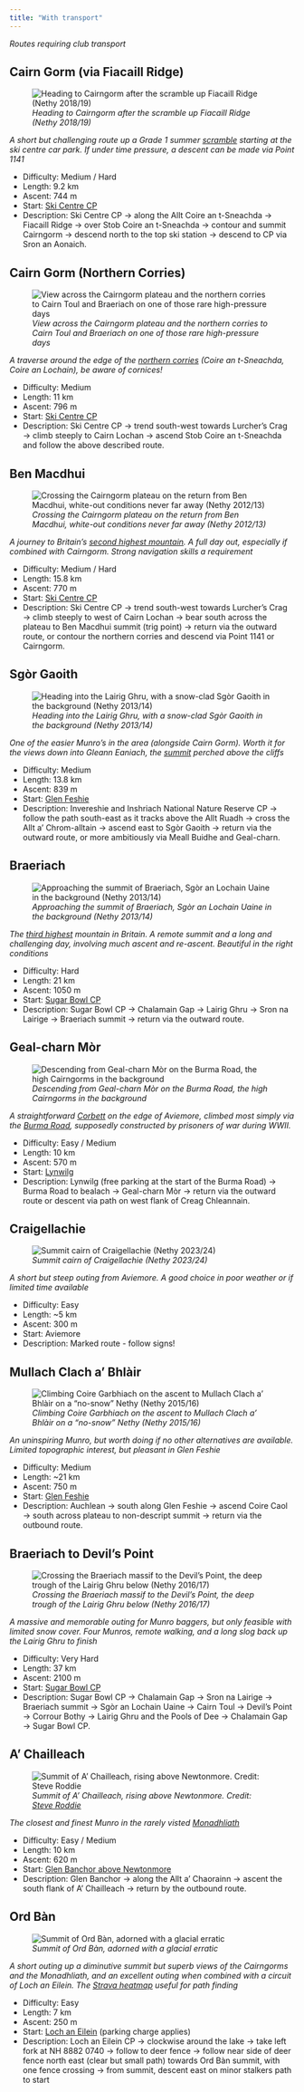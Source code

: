 ```yaml
---
title: "With transport"
---
```


*Routes requiring club transport*

## Cairn Gorm (via Fiacaill Ridge) 
![*Heading to Cairngorm after the scramble up Fiacaill Ridge (Nethy 2018/19)*](./images/winter-skills.jpg)

*A short but challenging route up a Grade 1 summer [scramble](https://www.ukclimbing.com/logbook/crags/cairn_gorm_-_stob_coire_an_t-sneachda-25/fiacaill_ridge-2369) starting at the ski centre car park. If under time pressure, a descent can be made via Point 1141* 

- Difficulty: Medium / Hard
- Length: 9.2 km
- Ascent: 744 m
- Start: [Ski Centre CP](https://maps.app.goo.gl/c6A5keZbwpaN98H18)
- Description: Ski Centre CP &#8594; along the Allt Coire an t-Sneachda &#8594; Fiacaill Ridge &#8594; over Stob Coire an t-Sneachda &#8594; contour and summit Cairngorm &#8594; descend north to the top ski station &#8594; descend to CP via Sron an Aonaich. 

## Cairn Gorm (Northern Corries) 
![*View across the Cairngorm plateau and the northern corries to Cairn Toul and Braeriach on one of those rare high-pressure days*](./images/corries.jpg)

*A traverse around the edge of the [northern corries](https://www.walkhighlands.co.uk/cairngorms/cairngorm.shtml) (Coire an t-Sneachda, Coire an Lochain), be aware of cornices!*

- Difficulty: Medium
- Length: 11 km
- Ascent: 796 m
- Start: [Ski Centre CP](https://maps.app.goo.gl/c6A5keZbwpaN98H18)
- Description: Ski Centre CP &#8594; trend south-west towards Lurcher's Crag &#8594; climb steeply to Cairn Lochan &#8594; ascend Stob Coire an t-Sneachda and follow the above described route. 

## Ben Macdhui
![*Crossing the Cairngorm plateau on the return from Ben Macdhui, white-out conditions never far away (Nethy 2012/13)*](./images/plateau.jpg)

*A journey to Britain's [second highest mountain](https://www.walkhighlands.co.uk/cairngorms/macdui-cairngorm.shtml). A full day out, especially if combined with Cairngorm. Strong navigation skills a requirement*

- Difficulty: Medium / Hard
- Length: 15.8 km
- Ascent: 770 m
- Start: [Ski Centre CP](https://maps.app.goo.gl/c6A5keZbwpaN98H18)
- Description: Ski Centre CP &#8594; trend south-west towards Lurcher's Crag &#8594; climb steeply to west of Cairn Lochan &#8594; bear south across the plateau to Ben Macdhui summit (trig point) &#8594; return via the outward route, or contour the northern corries and descend via Point 1141 or Cairngorm.

## Sgòr Gaoith
![*Heading into the Lairig Ghru, with a snow-clad Sgòr Gaoith in the background (Nethy 2013/14)*](./images/gaoith.jpg)

*One of the easier Munro's in the area (alongside Cairn Gorm). Worth it for the views down into Gleann Eaniach, the [summit](https://www.walkhighlands.co.uk/cairngorms/sgor-gaoith.shtml) perched above the cliffs*

- Difficulty: Medium
- Length: 13.8 km
- Ascent: 839 m
- Start: [Glen Feshie](https://maps.app.goo.gl/B9KLiU1zhskgFttc8)
- Description: Invereshie and Inshriach National Nature Reserve CP &#8594; follow the path south-east as it tracks above the Allt Ruadh &#8594; cross the Allt a' Chrom-alltain &#8594; ascend east to Sgòr Gaoith &#8594; return via the outward route, or more ambitiously via Meall Buidhe and Geal-charn.

## Braeriach
![*Approaching the summit of Braeriach, Sgòr an Lochain Uaine in the background (Nethy 2013/14)*](./images/angels-peak.jpg)

*The [third highest](https://www.walkhighlands.co.uk/munros/braeriach) mountain in Britain. A remote summit and a long and challenging day, involving much ascent and re-ascent. Beautiful in the right conditions*

- Difficulty: Hard
- Length: 21 km
- Ascent: 1050 m
- Start: [Sugar Bowl CP](https://maps.app.goo.gl/5zewnAsFajNFReT67)
- Description: Sugar Bowl CP &#8594; Chalamain Gap &#8594; Lairig Ghru &#8594; Sron na Lairige &#8594; Braeriach summit &#8594; return via the outward route.

## Geal-charn Mòr
![*Descending from Geal-charn Mòr on the Burma Road, the high Cairngorms in the background*](./images/burma.JPG)

*A straightforward [Corbett](https://www.walkhighlands.co.uk/cairngorms/geal-charn-mor.shtml) on the edge of Aviemore, climbed most simply via the [Burma Road](), supposedly constructed by prisoners of war during WWII.*

- Difficulty: Easy / Medium
- Length: 10 km
- Ascent: 570 m
- Start: [Lynwilg](https://maps.app.goo.gl/dSCsB4BUrMLTR7a89)
- Description: Lynwilg (free parking at the start of the Burma Road) &#8594; Burma Road to bealach &#8594; Geal-charn Mòr &#8594; return via the outward route or descent via path on west flank of Creag Chleannain.

## Craigellachie
![*Summit cairn of Craigellachie (Nethy 2023/24)*](./images/craig.JPG)

*A short but steep outing from Aviemore. A good choice in poor weather or if limited time available*

- Difficulty: Easy
- Length: ~5 km
- Ascent: 300 m
- Start: Aviemore
- Description: Marked route - follow signs!


## Mullach Clach a' Bhlàir
![*Climbing Coire Garbhiach on the ascent to Mullach Clach a' Bhlàir on a "no-snow" Nethy (Nethy 2015/16)*](./images/mullach.JPG)

*An uninspiring Munro, but worth doing if no other alternatives are available. Limited topographic interest, but pleasant in Glen Feshie*

- Difficulty: Medium
- Length: ~21 km
- Ascent: 750 m
- Start: [Glen Feshie](https://maps.app.goo.gl/98puEWisyDCZozDv7)
- Description: Auchlean &#8594; south along Glen Feshie &#8594; ascend Coire Caol &#8594; south across plateau to non-descript summit &#8594; return via the outbound route.

## Braeriach to Devil's Point
![*Crossing the Braeriach massif to the Devil's Point, the deep trough of the Lairig Ghru below (Nethy 2016/17)*](./images/mhaim.JPG)

*A massive and memorable outing for Munro baggers, but only feasible with limited snow cover. Four Munros, remote walking, and a long slog back up the Lairig Ghru to finish*

- Difficulty: Very Hard
- Length: 37 km
- Ascent: 2100 m
- Start: [Sugar Bowl CP](https://maps.app.goo.gl/5zewnAsFajNFReT67)
- Description: Sugar Bowl CP &#8594; Chalamain Gap &#8594; Sron na Lairige &#8594; Braeriach summit &#8594; Sgòr an Lochain Uaine &#8594; Cairn Toul &#8594; Devil's Point &#8594; Corrour Bothy &#8594; Lairig Ghru and the Pools of Dee &#8594; Chalamain Gap &#8594; Sugar Bowl CP.

## A' Chailleach
![*Summit of A' Chailleach, rising above Newtonmore. Credit: [Steve Roddie](https://www.stevenfallon.co.uk/monadh-liath-a-chailleach.html)*](./images/chailleach.jpg) 

*The closest and finest Munro in the rarely visted [Monadhliath](https://www.walkhighlands.co.uk/munros/a-chailleach-monadhliath)*

- Difficulty: Easy / Medium
- Length: 10 km
- Ascent: 620 m
- Start: [Glen Banchor above Newtonmore](https://maps.app.goo.gl/ybTy66ffeQkMXTdq5)
- Description: Glen Banchor &#8594; along the Allt a' Chaorainn &#8594; ascent the south flank of A' Chailleach &#8594; return by the outbound route.

## Ord Bàn
![*Summit of Ord Bàn, adorned with a glacial erratic*](./images/ord.JPG)

*A short outing up a diminutive summit but superb views of the Cairngorms and the Monadhliath, and an excellent outing when combined with a circuit of Loch an Eilein. The [Strava heatmap](https://www.strava.com/heatmap#14.18/-3.82960/57.14597/hot/all) useful for path finding*

- Difficulty: Easy
- Length: 7 km
- Ascent: 250 m
- Start: [Loch an Eilein](https://maps.app.goo.gl/yvia1iV1oRmaz6wQ9) (parking charge applies)
- Description: Loch an Eilein CP &#8594; clockwise around the lake &#8594; take left fork at NH 8882 0740 &#8594; follow to deer fence &#8594; follow near side of deer fence north east (clear but small path) towards Ord Bàn summit, with one fence crossing &#8594; from summit, descent east on minor stalkers path to start